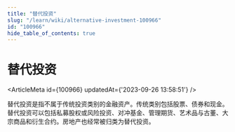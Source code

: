 ```yaml
---
title: "替代投资"
slug: "/learn/wiki/alternative-investment-100966"
id: "100966"
hide_table_of_contents: true
---
```



# 替代投资

<ArticleMeta id={100966} updatedAt={'2023-09-26 13:58:51'} />
<div className='border-solid border-b border-t-0 my-4 border-[var(--ifm-color-gray-300)]' />

替代投资是指不属于传统投资类别的金融资产。传统类别包括股票、债券和现金。替代投资可以包括私募股权或风险投资、对冲基金、管理期货、艺术品与古董、大宗商品和衍生合约。房地产也经常被归类为替代投资。
